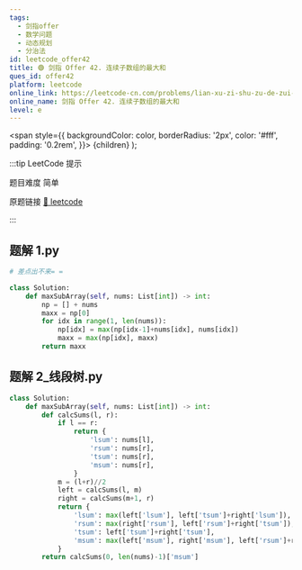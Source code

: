 ```yaml
---
tags:
  - 剑指offer
  - 数学问题
  - 动态规划
  - 分治法
id: leetcode_offer42
title: 🟢 剑指 Offer 42. 连续子数组的最大和
ques_id: offer42
platform: leetcode
online_link: https://leetcode-cn.com/problems/lian-xu-zi-shu-zu-de-zui-da-he-lcof/
online_name: 剑指 Offer 42. 连续子数组的最大和
level: e
---
```


  <span
    style={{
      backgroundColor: color,
      borderRadius: '2px',
      color: '#fff',
      padding: '0.2rem',
    }}>
    {children}
  </span>
);

:::tip LeetCode 提示

题目难度 <Highlight color="#00b8a3">简单</Highlight>

原题链接 [🔗 leetcode](https://leetcode-cn.com/problems/lian-xu-zi-shu-zu-de-zui-da-he-lcof/)

:::



## 题解 1.py

```py
# 差点出不来= =

class Solution:
    def maxSubArray(self, nums: List[int]) -> int:
        np = [] + nums
        maxx = np[0]
        for idx in range(1, len(nums)):
            np[idx] = max(np[idx-1]+nums[idx], nums[idx])
            maxx = max(np[idx], maxx)
        return maxx
```

## 题解 2_线段树.py

```py
class Solution:
    def maxSubArray(self, nums: List[int]) -> int:
        def calcSums(l, r):
            if l == r:
                return {
                    'lsum': nums[l],
                    'rsum': nums[r],
                    'tsum': nums[r],
                    'msum': nums[r],
                }
            m = (l+r)//2
            left = calcSums(l, m)
            right = calcSums(m+1, r)
            return {
                'lsum': max(left['lsum'], left['tsum']+right['lsum']),
                'rsum': max(right['rsum'], left['rsum']+right['tsum']),
                'tsum': left['tsum']+right['tsum'],
                'msum': max(left['msum'], right['msum'], left['rsum']+right['lsum'])
            }
        return calcSums(0, len(nums)-1)['msum']
```


